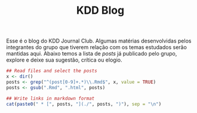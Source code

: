 % KDD Blog

Esse é o blog do KDD Journal Club. Algumas matérias desenvolvidas pelos
integrantes do grupo que tiverem relação com os temas estudados serão
mantidas aqui. Abaixo temos a lista de _posts_ já publicado pelo grupo,
explore e deixe sua sugestão, crítica ou elogio.


```r

## Read files and select the posts
x <- dir()
posts <- grep("^(post[0-9]+.*)\\.Rmd$", x, value = TRUE)
posts <- gsub(".Rmd", ".html", posts)

## Write links in markdown format
cat(paste0(" * [", posts, "](./", posts, ")"), sep = "\n")

```

